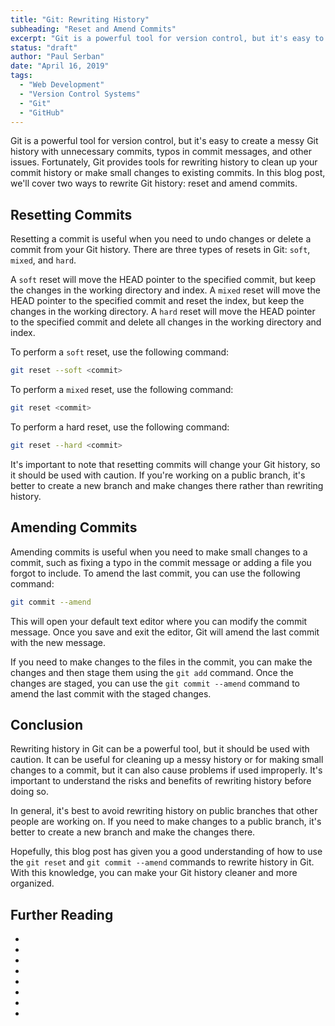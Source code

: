 ```yaml
---
title: "Git: Rewriting History"
subheading: "Reset and Amend Commits"
excerpt: "Git is a powerful tool for version control, but it's easy to create a messy Git history with unnecessary commits, typos in commit messages, and other issues. Fortunately, Git provides tools for rewriting history to clean up your commit history or make small changes to existing commits. In this blog post, we'll cover two ways to rewrite Git history: reset and amend commits."
status: "draft"
author: "Paul Serban"
date: "April 16, 2019"
tags:
  - "Web Development"
  - "Version Control Systems"
  - "Git"
  - "GitHub"
---
```


Git is a powerful tool for version control, but it's easy to create a messy Git history with unnecessary commits, typos in commit messages, and other issues. Fortunately, Git provides tools for rewriting history to clean up your commit history or make small changes to existing commits. In this blog post, we'll cover two ways to rewrite Git history: reset and amend commits.

## Resetting Commits
Resetting a commit is useful when you need to undo changes or delete a commit from your Git history. There are three types of resets in Git: `soft`, `mixed`, and `hard`.

A `soft` reset will move the HEAD pointer to the specified commit, but keep the changes in the working directory and index. A `mixed` reset will move the HEAD pointer to the specified commit and reset the index, but keep the changes in the working directory. A `hard` reset will move the HEAD pointer to the specified commit and delete all changes in the working directory and index.

To perform a `soft` reset, use the following command:

```bash
git reset --soft <commit>
```

To perform a `mixed` reset, use the following command:
```bash
git reset <commit>
```

To perform a hard reset, use the following command:
```bash
git reset --hard <commit>
```

It's important to note that resetting commits will change your Git history, so it should be used with caution. If you're working on a public branch, it's better to create a new branch and make changes there rather than rewriting history.

## Amending Commits
Amending commits is useful when you need to make small changes to a commit, such as fixing a typo in the commit message or adding a file you forgot to include. To amend the last commit, you can use the following command:

```bash
git commit --amend
```

This will open your default text editor where you can modify the commit message. Once you save and exit the editor, Git will amend the last commit with the new message.

If you need to make changes to the files in the commit, you can make the changes and then stage them using the `git add` command. Once the changes are staged, you can use the `git commit --amend` command to amend the last commit with the staged changes.

## Conclusion
Rewriting history in Git can be a powerful tool, but it should be used with caution. It can be useful for cleaning up a messy history or for making small changes to a commit, but it can also cause problems if used improperly. It's important to understand the risks and benefits of rewriting history before doing so.

In general, it's best to avoid rewriting history on public branches that other people are working on. If you need to make changes to a public branch, it's better to create a new branch and make the changes there.

Hopefully, this blog post has given you a good understanding of how to use the `git reset` and `git commit --amend` commands to rewrite history in Git. With this knowledge, you can make your Git history cleaner and more organized.

## Further Reading
- <Link href="/blog/posts/distributed-control-systems-the-modern-standard-for-software-development" label={`Distributed Version Control Systems: The Modern Standard for Software Development`} isInternal={true} />
- <Link href="/blog/posts/git-an-introduction" label={`Git: An Introduction`} isInternal={true} />
- <Link href="/blog/posts/git-basic-concepts" label={`Git: Basic Concepts`} isInternal={true} />
- <Link href="/blog/posts/git-essentials-commands-for-effecient-version-control" label={`Mastering Git: Essential Commands for Efficient Version Control`} isInternal={true} />
- <Link href="/blog/posts/understanding-git-branching-models-a-guide-for-developers" label={`Understanding Git Branching Models: A Guide for Developers`} isInternal={true} />
- <Link href="/blog/posts/gitflow-branching-model-pros-and-cons" label={`Gitflow: Pros and Cons`} isInternal={true} />
- <Link href="/blog/posts/git-branches-cloning-merging" label={`Git: Cloning, Branches and Merging`} isInternal={true} />
- <Link href="/blog/posts/git-branching-strategies-patterns-paaractices-and-collaboration-workflows" label={`A Comprehensive Guide to Git Branching Strategies and Collaboration Workflows`} isInternal={true} />